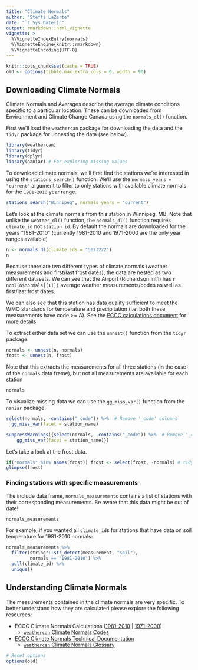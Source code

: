 ```yaml
---
title: "Climate Normals"
author: "Steffi LaZerte"
date: "`r Sys.Date()`"
output: rmarkdown::html_vignette
vignette: >
  %\VignetteIndexEntry{normals}
  %\VignetteEngine{knitr::rmarkdown}
  %\VignetteEncoding{UTF-8}
---
```


```r
knitr::opts_chunk$set(cache = TRUE)
old <- options(tibble.max_extra_cols = 0, width = 90)
```

## Downloading Climate Normals

Climate Normals and Averages describe the average climate conditions specific to a particular location. These can be downloaded from Environment and Climate Change Canada using the `normals_dl()` function.

First we'll load the `weathercan` package for downloading the data and the `tidyr` package for unnesting the data (see below).

```r
library(weathercan)
library(tidyr)
library(dplyr)
library(naniar) # For exploring missing values
```

To download climate normals, we'll first find the stations we're interested in using the `stations_search()` function. We'll use the `normals_years = "current"` argument to filter to only stations with available climate normals for the `1981-2010` year range.

```r
stations_search("Winnipeg", normals_years = "current")
```

Let's look at the climate normals from this station in Winnipeg, MB. Note that unlike the `weather_dl()` function, the `normals_dl()` function requires `climate_id` not `station_id`. By default the normals are downloaded for the years "1981-2010" (currently 1981-2010 and 1971-2000 are the only year ranges available)

```r
n <- normals_dl(climate_ids = "5023222")
n
```

Because there are two different types of climate normals (weather measurements and first/last frost dates), the data are nested as two different datasets. We can see that the Airport (Richardson Int'l) has `r ncol(n$normals[[1]])` average weather measurements/codes as well as first/last frost dates.

We can also see that this station has data quality sufficient to meet the WMO standards for temperature and precipitation (i.e. both these measurements have code >= A). See the [ECCC calculations document](https://climate.weather.gc.ca/doc/Canadian_Climate_Normals_1981_2010_Calculation_Information.pdf) for more details.

To extract either data set we can use the `unnest()` function from the `tidyr` package.

```r
normals <- unnest(n, normals)
frost <- unnest(n, frost)
```

Note that this extracts the measurements for all three stations (in the case of the `normals` data frame), but not all measurements are available for each station

```r
normals
```

To visualize missing data we can use the `gg_miss_var()` function from the `naniar` package.
```r
select(normals, -contains("_code")) %>%  # Remove '_code' columns
  gg_miss_var(facet = station_name)
```

```r
suppressWarnings({select(normals, -contains("_code")) %>%  # Remove '_code' columns
    gg_miss_var(facet = station_name)})
```

Let's take a look at the frost data.

```r
if("normals" %in% names(frost)) frost <- select(frost, -normals) # tidyr v1
glimpse(frost)
```

### Finding stations with specific measurements

The include data frame, `normals_measurements` contains a list of stations with their corresponding measurements. Be aware that this data might be out of date!

```r
normals_measurements
```

For example, if you wanted all `climate_id`s for stations that have data on 
soil temperature for 1981-2010 normals:

```r
normals_measurements %>%
  filter(stringr::str_detect(measurement, "soil"),
         normals == "1981-2010") %>%
  pull(climate_id) %>%
  unique()
```

## Understanding Climate Normals

The measurements contained in the climate normals are very specific. To better understand how they are calculated please explore the following resources:

- ECCC Climate Normals Calculations ([1981-2010](https://climate.weather.gc.ca/doc/Canadian_Climate_Normals_1981_2010_Calculation_Information.pdf) | [1971-2000](https://climate.weather.gc.ca/doc/Canadian_Climate_Normals_1971_2000_Calculation_Information.pdf))
    - [`weathercan` Climate Normals Codes](flags.html)
- [ECCC Climate Normals Technical Documentation](https://www.canada.ca/en/environment-climate-change/services/climate-change/canadian-centre-climate-services/display-download/technical-documentation-climate-normals.html)
    - [`weathercan` Climate Normals Glossary](glossary_normals.html)


```r
# Reset options
options(old)
```
